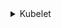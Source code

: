 

<details>
<summary>Kubelet</summary>

### Создание и настройка службы Kubelet:

Для начала создадим файл службы для Kubelet. Этот файл определяет, как и когда Kubelet должен запускаться на вашем узле.

```bash
cat <<EOF > /usr/lib/systemd/system/kubelet.service
[Unit]
Description=kubelet: The Kubernetes Node Agent
Documentation=https://kubernetes.io/docs/
Wants=network-online.target
After=containerd.service

[Service]
ExecStart=/usr/local/bin/kubelet
Restart=always
StartLimitInterval=0
RestartSec=10

[Install]
WantedBy=multi-user.target

EOF
```

#### Конфигурация службы Kubelet:

Создадим дополнительную конфигурацию для службы Kubelet, которая будет содержать параметры запуска.

```bash
cat <<EOF > /usr/lib/systemd/system/kubelet.service.d/10-cloud.conf
[Service]
EnvironmentFile=-${BASE_KUBELET_PATH}/kubeadm-flags.env
EnvironmentFile=-${BASE_KUBELET_PATH}/cloud-flags.env

ExecStart=
ExecStart=/usr/local/bin/kubelet \
\$KUBELET_BASIC_ARGS \
\$KUBELET_NETWORKS_ARGS \
\$KUBELET_CONFIGS_ARGS \
\$KUBELET_KUBEADM_ARGS \
\$KUBELET_KUBECONFIG_ARGS
EOF

```

#### Переменные окружения Kubelet:

Создадим файл с переменными окружения, которые будут использоваться Kubelet при запуске.

```bash
cat <<EOF > ${BASE_KUBELET_PATH}/kubeadm-flags.env
KUBELET_KUBEADM_ARGS="
--container-runtime-endpoint=unix://${CRI_ENDPOINT} \
--pod-infra-container-image=${BASE_DOCKER_REGISTRY}/${PAUSED_IMAGE}
"
EOF
```

```bash
cat <<EOF > ${BASE_KUBELET_PATH}/cloud-flags.env
KUBELET_KUBECONFIG_ARGS="
--bootstrap-kubeconfig=${BASE_K8S_PATH}/bootstrap-kubelet.conf \
--kubeconfig=${BASE_K8S_PATH}/kubelet.conf
"
KUBELET_CONFIGS_ARGS="
--config=${BASE_KUBELET_PATH}/config-custom.yaml
"
KUBELET_NETWORKS_ARGS="
--healthz-port=${KUBELET_HEALTHZ_PORT} \
--port="${KUBELET_SERVER_PORT}"
"
EOF
```

#### Конфигурация Kubelet:

Создадим файл конфигурации для Kubelet, который будет содержать основные параметры его работы.


```bash
cat <<EOF > ${BASE_KUBELET_PATH}/config-custom.yaml
apiVersion: kubelet.config.k8s.io/v1beta1
authentication:
  anonymous:
      enabled: false
  webhook:
      cacheTTL: 0s
      enabled: true
  x509:
    clientCAFile: ${KUBERNETES_CA_CRT_PATH}

authorization:
    mode: Webhook
    webhook:
      cacheAuthorizedTTL: 0s
      cacheUnauthorizedTTL: 0s
cgroupDriver: systemd
clusterDNS:
- ${SERVICE_DNS}
clusterDomain: ${BASE_CLUSTER_DOMAIN}
# tlsCertFile: "${KUBELET_CURRENT_SERVER_CRT_PATH}"
# tlsPrivateKeyFile: "${KUBELET_CURRENT_SERVER_CRT_PATH}"
containerLogMaxSize: "50Mi"
cpuManagerReconcilePeriod: 0s
evictionPressureTransitionPeriod: 5s
fileCheckFrequency: 0s
healthzBindAddress: 127.0.0.1
httpCheckFrequency: 0s
imageGCHighThresholdPercent: 55
imageGCLowThresholdPercent: 50
imageMinimumGCAge: 0s
kind: KubeletConfiguration
logging:
  flushFrequency: 0
  options:
    json: 
        infoBufferSize: "0"
  verbosity: 0
kubeAPIQPS: 50
kubeAPIBurst: 100
maxPods: 250
memorySwap: {}
nodeStatusReportFrequency: 1s
nodeStatusUpdateFrequency: 1s
podPidsLimit: 4096
registerNode: true
resolvConf: /run/systemd/resolve/resolv.conf
rotateCertificates: true
runtimeRequestTimeout: 0s
serializeImagePulls: false
serverTLSBootstrap: true
shutdownGracePeriod: 15s
shutdownGracePeriodCriticalPods: 5s
staticPodPath: ${BASE_K8S_PATH}/manifests
streamingConnectionIdleTimeout: 0s
syncFrequency: 0s
tlsMinVersion: "VersionTLS12"
volumeStatsAggPeriod: 0s

featureGates:
  RotateKubeletServerCertificate: true
  APIPriorityAndFairness:         true

tlsCipherSuites:
  - "TLS_ECDHE_ECDSA_WITH_AES_128_GCM_SHA256"
  - "TLS_ECDHE_RSA_WITH_AES_128_GCM_SHA256"
  - "TLS_ECDHE_ECDSA_WITH_AES_256_GCM_SHA384"
  - "TLS_ECDHE_RSA_WITH_AES_256_GCM_SHA384"
  - "TLS_ECDHE_ECDSA_WITH_CHACHA20_POLY1305_SHA256"
  - "TLS_ECDHE_RSA_WITH_CHACHA20_POLY1305_SHA256"

EOF
```


#### Старт сервиса
```bash
systemctl enable kubelet
```

</details>
